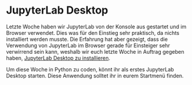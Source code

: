 
# JupyterLab Desktop

Letzte Woche haben wir JupyterLab von der Konsole aus gestartet und im Browser verwendet. Dies was für den Einstieg sehr praktisch, da nichts installiert werden musste. Die Erfahrung hat aber gezeigt, dass die Verwendung von JupyterLab im Browser gerade für Einsteiger sehr verwirrend sein kann, weshalb wir euch letzte Woche in Auftrag gegeben haben, [JupyterLab Desktop zu installieren](#sec-jupyterlab-desktop). 

Um diese Woche in Python zu coden, könnt ihr als erstes JupyterLab Desktop starten. Diese Anwendung solltet ihr in eurem Startmenü finden.
